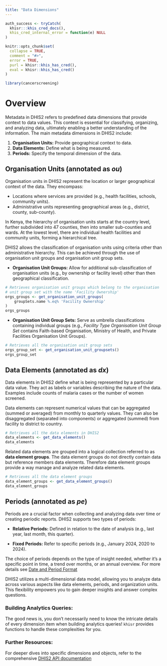 ```yaml
---
title: "Data Dimensions"
---
```


```r
auth_success <- tryCatch(
  khisr:::khis_cred_docs(),
  khis_cred_internal_error = function(e) NULL
)

knitr::opts_chunk$set(
  collapse = TRUE,
  comment = "#>",
  error = TRUE,
  purl = khisr::khis_has_cred(),
  eval = khisr::khis_has_cred()
)
```

```r
library(cancerscreening)
```

# Overview

Metadata in DHIS2 refers to predefined data dimensions that provide context to data values. This context is essential for classifying, organizing, and analyzing data, ultimately enabling a better understanding of the information. The main metadata dimensions in DHIS2 include:

1. **Organisation Units:** Provide geographical context to data.
2. **Data Elements:** Define what is being measured.
3. **Periods:** Specify the temporal dimension of the data.

## Organisation Units (annotated as *ou*)

Organisation units in DHIS2 represent the location or larger geographical context of the data. They encompass:

- Locations where services are provided (e.g., health facilities, schools, community units).
- Administrative units representing geographical areas (e.g., district, county, sub-county).

In Kenya, the hierarchy of organisation units starts at the country level, further subdivided into 47 counties, then into smaller sub-counties and wards. At the lowest level, there are individual health facilities and community units, forming a hierarchical tree.

DHIS2 allows the classification of organisation units using criteria other than administrative hierarchy. This can be achieved through the use of organisation unit groups and organisation unit group sets.

- **Organisation Unit Groups:** Allow for additional sub-classification of organisation units (e.g., by ownership or facility level) other than then geographical classification.

```r
# Retrieves organisation unit groups which belong to the organisation 
# unit group set with the name 'Facility Ownership'
orgs_groups <- get_organisation_unit_groups(
    groupSets.name %.eq% 'Facility Ownership'
)
orgs_groups
```

- **Organisation Unit Group Sets:** Serve as umbrella classifications containing individual groups (e.g., *Facility Type Organisation Unit Group Set* contains Faith-based Organisation, Ministry of Health, and Private Facilities Organisation Unit Groups).

```r
# Retrieves all the organisation unit group sets
orgs_group_set <- get_organisation_unit_groupsets()
orgs_group_set
```

## Data Elements (annotated as *dx*)

Data elements in DHIS2 define what is being represented by a particular data value. They act as labels or variables describing the nature of the data. Examples include counts of malaria cases or the number of women screened.

Data elements can represent numerical values that can be aggregated (summed or averaged) from monthly to quarterly values. They can also be disaggregated (separated into components) or aggregated (summed) from facility to district to country.

```r
# Retrieves all the data elements in DHIS2
data_elements <- get_data_elements()
data_elements
```

Related data elements are grouped into a logical collection referred to as **data element groups**. The data element groups do not directly contain data but reference members data elements. Therefore data element groups provide a way manage and analyze related data elements.

```r
# Retrieves all the data element groups
data_element_groups <- get_data_element_groups()
data_element_groups
```

## Periods (annotated as *pe*)

Periods are a crucial factor when collecting and analyzing data over time or creating periodic reports. DHIS2 supports two types of periods:

- **Relative Periods:** Defined in relation to the date of analysis (e.g., last year, last month, this quarter).

- **Fixed Periods:** Refer to specific periods (e.g., January 2024, 2020 to 2024).

The choice of periods depends on the type of insight needed, whether it's a specific point in time, a trend over months, or an annual overview. For more details see [Date and Period Format](https://khisr.damurka.com/articles/date-format.html)

DHIS2 utilizes a multi-dimensional data model, allowing you to analyze data across various aspects like data elements, periods, and organization units. This flexibility empowers you to gain deeper insights and answer complex questions.


### Building Analytics Queries:

The good news is, you don't necessarily need to know the intricate details of every dimension item when building analytics queries! `khisr` provides functions to handle these complexities for you.

### Further Resources:

For deeper dives into specific dimensions and objects, refer to the comprehensive [DHIS2 API documentation](https://docs.dhis2.org/en/develop/using-the-api/dhis-core-version-240/analytics.html)
